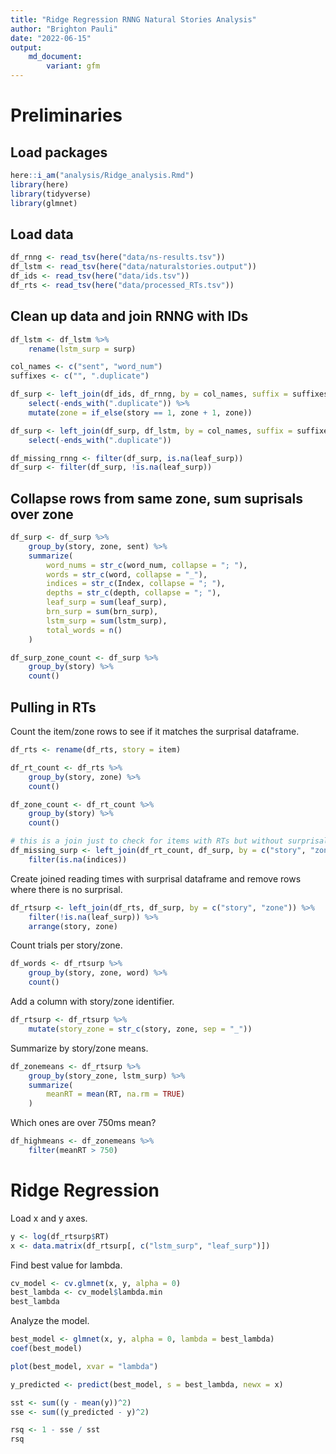 ```yaml
---
title: "Ridge Regression RNNG Natural Stories Analysis"
author: "Brighton Pauli"
date: "2022-06-15"
output:
    md_document:
        variant: gfm
---
```


# Preliminaries

## Load packages

```r

here::i_am("analysis/Ridge_analysis.Rmd")
library(here)
library(tidyverse)
library(glmnet)
```

## Load data

```r

df_rnng <- read_tsv(here("data/ns-results.tsv"))
df_lstm <- read_tsv(here("data/naturalstories.output"))
df_ids <- read_tsv(here("data/ids.tsv"))
df_rts <- read_tsv(here("data/processed_RTs.tsv"))
```

## Clean up data and join RNNG with IDs

```r

df_lstm <- df_lstm %>%
    rename(lstm_surp = surp)

col_names <- c("sent", "word_num")
suffixes <- c("", ".duplicate")

df_surp <- left_join(df_ids, df_rnng, by = col_names, suffix = suffixes) %>%
    select(-ends_with(".duplicate")) %>%
    mutate(zone = if_else(story == 1, zone + 1, zone))

df_surp <- left_join(df_surp, df_lstm, by = col_names, suffix = suffixes) %>%
    select(-ends_with(".duplicate"))

df_missing_rnng <- filter(df_surp, is.na(leaf_surp))
df_surp <- filter(df_surp, !is.na(leaf_surp))
```

## Collapse rows from same zone, sum suprisals over zone

```r

df_surp <- df_surp %>%
    group_by(story, zone, sent) %>%
    summarize(
        word_nums = str_c(word_num, collapse = "; "),
        words = str_c(word, collapse = "_"),
        indices = str_c(Index, collapse = "; "),
        depths = str_c(depth, collapse = "; "),
        leaf_surp = sum(leaf_surp),
        brn_surp = sum(brn_surp),
        lstm_surp = sum(lstm_surp),
        total_words = n()
    )

df_surp_zone_count <- df_surp %>%
    group_by(story) %>%
    count()
```

## Pulling in RTs

Count the item/zone rows to see if it matches the surprisal dataframe.

```r

df_rts <- rename(df_rts, story = item)

df_rt_count <- df_rts %>%
    group_by(story, zone) %>%
    count()

df_zone_count <- df_rt_count %>%
    group_by(story) %>%
    count()

# this is a join just to check for items with RTs but without surprisals
df_missing_surp <- left_join(df_rt_count, df_surp, by = c("story", "zone")) %>%
    filter(is.na(indices))
```

Create joined reading times with surprisal dataframe and remove rows where 
there is no surprisal.

```r

df_rtsurp <- left_join(df_rts, df_surp, by = c("story", "zone")) %>%
    filter(!is.na(leaf_surp)) %>%
    arrange(story, zone)
```

Count trials per story/zone.

```r

df_words <- df_rtsurp %>%
    group_by(story, zone, word) %>%
    count()
```

Add a column with story/zone identifier.

```r

df_rtsurp <- df_rtsurp %>%
    mutate(story_zone = str_c(story, zone, sep = "_"))
```

Summarize by story/zone means.

```r

df_zonemeans <- df_rtsurp %>%
    group_by(story_zone, lstm_surp) %>%
    summarize(
        meanRT = mean(RT, na.rm = TRUE)
    )
```

Which ones are over 750ms mean?

```r

df_highmeans <- df_zonemeans %>%
    filter(meanRT > 750)
```


# Ridge Regression

Load x and y axes.

```r

y <- log(df_rtsurp$RT)
x <- data.matrix(df_rtsurp[, c("lstm_surp", "leaf_surp")])
```

Find best value for lambda.

```r

cv_model <- cv.glmnet(x, y, alpha = 0)
best_lambda <- cv_model$lambda.min
best_lambda
```

Analyze the model.

```r

best_model <- glmnet(x, y, alpha = 0, lambda = best_lambda)
coef(best_model)

plot(best_model, xvar = "lambda")

y_predicted <- predict(best_model, s = best_lambda, newx = x)

sst <- sum((y - mean(y))^2)
sse <- sum((y_predicted - y)^2)

rsq <- 1 - sse / sst
rsq
```
